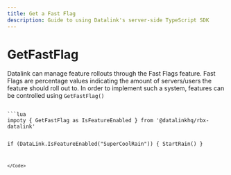 ```yaml
---
title: Get a Fast Flag
description: Guide to using Datalink's server-side TypeScript SDK
---
```



# GetFastFlag

Datalink can manage feature rollouts through the Fast Flags feature. Fast Flags are percentage values indicating the amount of servers/users the feature should roll out to. In order to implement such a system, features can be controlled using `GetFastFlag()`

<Code>
```lua
impoty { GetFastFlag as IsFeatureEnabled } from '@datalinkhq/rbx-datalink'

if (DataLink.IsFeatureEnabled("SuperCoolRain")) {
    StartRain()
}
```
</Code>
